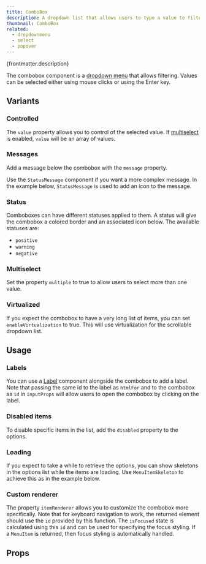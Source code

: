 ```yaml
---
title: ComboBox
description: A dropdown list that allows users to type a value to filter the options.
thumbnail: ComboBox
related:
  - dropdownmenu
  - select
  - popover
---
```


<p>{frontmatter.description}</p>

<LiveExample src='ComboBox.main.jsx'>
  <AllExamples.ComboBoxMainExample client:load />
</LiveExample>

The combobox component is a [dropdown menu](dropdownmenu) that allows filtering. Values can be selected either using mouse clicks or using the Enter key.

## Variants

### Controlled

The `value` property allows you to control of the selected value. If [multiselect](combobox#multiselect) is enabled, `value` will be an array of values.

<LiveExample src='ComboBox.controlled.jsx'>
  <AllExamples.ComboBoxControlledExample client:load />
</LiveExample>

### Messages

Add a message below the combobox with the `message` property.

<LiveExample src='ComboBox.message.jsx'>
  <AllExamples.ComboBoxMessageExample client:load />
</LiveExample>

Use the `StatusMessage` component if you want a more complex message. In the example below, `StatusMessage` is used to add an icon to the message.

<LiveExample src='ComboBox.messageIcon.jsx'>
  <AllExamples.ComboBoxMessageIconExample client:load />
</LiveExample>

### Status

Comboboxes can have different statuses applied to them. A status will give the combobox a colored border and an associated icon below. The available statuses are:

- `positive`
- `warning`
- `negative`

<LiveExample src='ComboBox.status.jsx'>
  <AllExamples.ComboBoxStatusExample client:load />
</LiveExample>

### Multiselect

Set the property `multiple` to true to allow users to select more than one value.

<LiveExample src='ComboBox.multipleSelect.jsx'>
  <AllExamples.ComboBoxMultipleSelectExample client:load />
</LiveExample>

### Virtualized

If you expect the combobox to have a very long list of items, you can set `enableVirtualization` to true. This will use virtualization for the scrollable dropdown list.

<LiveExample src='ComboBox.virtualized.jsx'>
  <AllExamples.ComboBoxVirtualizedExample client:load />
</LiveExample>

## Usage

### Labels

You can use a [Label](typography#label) component alongside the combobox to add a label. Note that passing the same id to the label as `htmlFor` and to the combobox as `id` in `inputProps` will allow users to open the combobox by clicking on the label.

<LiveExample src='ComboBox.label.jsx'>
  <AllExamples.ComboBoxLabelExample client:load />
</LiveExample>

### Disabled items

To disable specific items in the list, add the `disabled` property to the options.

<LiveExample src='ComboBox.disabled.jsx'>
  <AllExamples.ComboBoxDisabledExample client:load />
</LiveExample>

### Loading

If you expect to take a while to retrieve the options, you can show skeletons in the options list while the items are loading. Use `MenuItemSkeleton` to achieve this as in the example below.

<LiveExample src='ComboBox.loading.jsx'>
  <AllExamples.ComboBoxLoadingExample client:load />
</LiveExample>

### Custom renderer

The property `itemRenderer` allows you to customize the combobox more specifically. Note that for keyboard navigation to work, the returned element should use the `id` provided by this function. The `isFocused` state is calculated using this `id` and can be used for specifying the focus styling. If a `MenuItem` is returned, then focus styling is automatically handled.

<LiveExample src='ComboBox.custom.jsx'>
  <AllExamples.ComboBoxCustomExample client:load />
</LiveExample>

## Props

<PropsTable path='@itwin/itwinui-react/esm/core/ComboBox/ComboBox.d.ts' />
